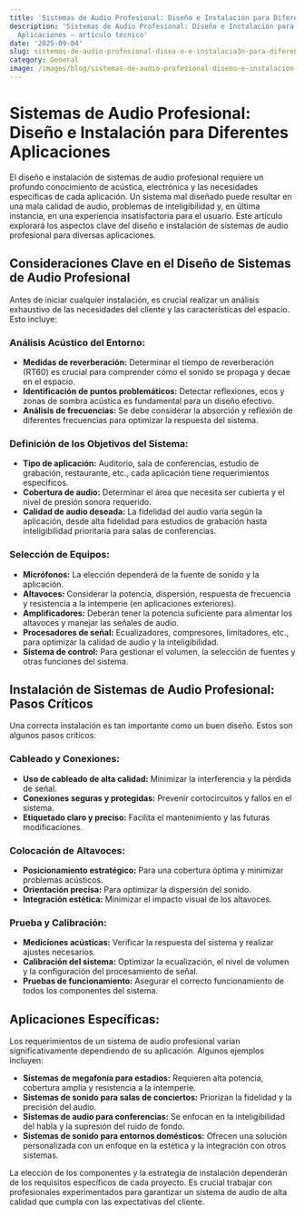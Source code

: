 ```yaml
---
title: 'Sistemas de Audio Profesional: Diseño e Instalación para Diferentes Aplicaciones'
description: 'Sistemas de Audio Profesional: Diseño e Instalación para Diferentes
  Aplicaciones — artículo técnico'
date: '2025-09-04'
slug: sistemas-de-audio-profesional-disea-o-e-instalacia3n-para-diferentes-aplicacione
category: General
image: /images/blog/sistemas-de-audio-profesional-diseno-e-instalacion-para-diferentes-aplicaciones/sistemas-de-audio-profesional-diseno-e-instalacion-para-diferentes-aplicaciones-hero-001.webp
---
```


# Sistemas de Audio Profesional: Diseño e Instalación para Diferentes Aplicaciones

El diseño e instalación de sistemas de audio profesional requiere un profundo conocimiento de acústica, electrónica y las necesidades específicas de cada aplicación.  Un sistema mal diseñado puede resultar en una mala calidad de audio, problemas de inteligibilidad y, en última instancia, en una experiencia insatisfactoria para el usuario. Este artículo explorará los aspectos clave del diseño e instalación de sistemas de audio profesional para diversas aplicaciones.

##  Consideraciones Clave en el Diseño de Sistemas de Audio Profesional

Antes de iniciar cualquier instalación, es crucial realizar un análisis exhaustivo de las necesidades del cliente y las características del espacio.  Esto incluye:

###  Análisis Acústico del Entorno:

* **Medidas de reverberación:** Determinar el tiempo de reverberación (RT60) es crucial para comprender cómo el sonido se propaga y decae en el espacio.
* **Identificación de puntos problemáticos:**  Detectar reflexiones, ecos y zonas de sombra acústica es fundamental para un diseño efectivo.
* **Análisis de frecuencias:** Se debe considerar la absorción y reflexión de diferentes frecuencias para optimizar la respuesta del sistema.

###  Definición de los Objetivos del Sistema:

* **Tipo de aplicación:**  Auditorio, sala de conferencias, estudio de grabación, restaurante, etc., cada aplicación tiene requerimientos específicos.
* **Cobertura de audio:** Determinar el área que necesita ser cubierta y el nivel de presión sonora requerido.
* **Calidad de audio deseada:**  La fidelidad del audio varía según la aplicación, desde alta fidelidad para estudios de grabación hasta inteligibilidad prioritaria para salas de conferencias.

###  Selección de Equipos:

* **Micrófonos:**  La elección dependerá de la fuente de sonido y la aplicación.
* **Altavoces:**  Considerar la potencia, dispersión, respuesta de frecuencia y resistencia a la intemperie (en aplicaciones exteriores).
* **Amplificadores:**  Deberán tener la potencia suficiente para alimentar los altavoces y manejar las señales de audio.
* **Procesadores de señal:**  Ecualizadores, compresores, limitadores, etc., para optimizar la calidad de audio y la inteligibilidad.
* **Sistema de control:**  Para gestionar el volumen, la selección de fuentes y otras funciones del sistema.


##  Instalación de Sistemas de Audio Profesional: Pasos Críticos

Una correcta instalación es tan importante como un buen diseño.  Estos son algunos pasos críticos:

###  Cableado y Conexiones:

* **Uso de cableado de alta calidad:**  Minimizar la interferencia y la pérdida de señal.
* **Conexiones seguras y protegidas:**  Prevenir cortocircuitos y fallos en el sistema.
* **Etiquetado claro y preciso:**  Facilita el mantenimiento y las futuras modificaciones.

###  Colocación de Altavoces:

* **Posicionamiento estratégico:**  Para una cobertura óptima y minimizar problemas acústicos.
* **Orientación precisa:**  Para optimizar la dispersión del sonido.
* **Integración estética:**  Minimizar el impacto visual de los altavoces.

###  Prueba y Calibración:

* **Mediciones acústicas:**  Verificar la respuesta del sistema y realizar ajustes necesarios.
* **Calibración del sistema:**  Optimizar la ecualización, el nivel de volumen y la configuración del procesamiento de señal.
* **Pruebas de funcionamiento:**  Asegurar el correcto funcionamiento de todos los componentes del sistema.


##  Aplicaciones Específicas:

Los requerimientos de un sistema de audio profesional varían significativamente dependiendo de su aplicación.  Algunos ejemplos incluyen:

* **Sistemas de megafonía para estadios:** Requieren alta potencia, cobertura amplia y resistencia a la intemperie.
* **Sistemas de sonido para salas de conciertos:**  Priorizan la fidelidad y la precisión del audio.
* **Sistemas de audio para conferencias:**  Se enfocan en la inteligibilidad del habla y la supresión del ruido de fondo.
* **Sistemas de sonido para entornos domésticos:** Ofrecen una solución personalizada con un enfoque en la estética y la integración con otros sistemas.

La elección de los componentes y la estrategia de instalación dependerán de los requisitos específicos de cada proyecto.  Es crucial trabajar con profesionales experimentados para garantizar un sistema de audio de alta calidad que cumpla con las expectativas del cliente.
